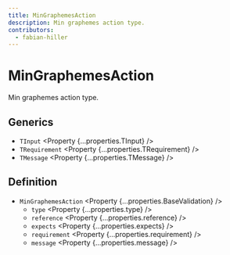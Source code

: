 ```yaml
---
title: MinGraphemesAction
description: Min graphemes action type.
contributors:
  - fabian-hiller
---
```



# MinGraphemesAction

Min graphemes action type.

## Generics

- `TInput` <Property {...properties.TInput} />
- `TRequirement` <Property {...properties.TRequirement} />
- `TMessage` <Property {...properties.TMessage} />

## Definition

- `MinGraphemesAction` <Property {...properties.BaseValidation} />
  - `type` <Property {...properties.type} />
  - `reference` <Property {...properties.reference} />
  - `expects` <Property {...properties.expects} />
  - `requirement` <Property {...properties.requirement} />
  - `message` <Property {...properties.message} />
